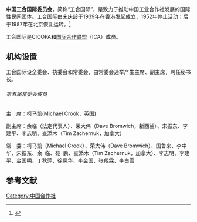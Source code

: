 {{Distinguish|text=[[工業合作社|工業合作社]]、[[中国工业合作协会|中国工业合作协会]]}}{{Multiple issues|
{{Notability Unreferenced|time=2022-01-07T01:11:32+00:00}}
{{Primarysources|time=2022-01-07T01:11:32+00:00}}
}}
{{Infobox organization|name=中国工合国际委员会|abbreviation=工合国际（ICCIC）|formation=1939年|founding_location={{HKG}}|registration_id=51100000500005967A{{Small|（[[统一社会信用代码|统一社会信用代码]]）}}|location_city={{CHN}}北京|website={{URL|http://www.gungho.org.cn/}}}}

'''中国工合国际委员会'''，简称“工合国际”，是致力于推动中国工业合作社发展的国际性民间团体。工合国际由宋庆龄于1939年在香港发起成立，1952年停止活动；后于1987年在北京恢复运转。<ref>{{Cite web|title=中国工合国际委员会|url=http://www.gungho.org.cn/cn-danye.php?id=3|access-date=2021-12-08|work=www.gungho.org.cn|archive-date=2021-12-08|archive-url=https://web.archive.org/web/20211208185852/http://www.gungho.org.cn/cn-danye.php?id=3|dead-url=no}}</ref>

工合国际是CICOPA和[[国际合作社联盟|国际合作联盟]]（ICA）成员。

== 机构设置 ==
工合国际设全委会、执委会和常委会，由常委会选举产生主席、副主席，聘任秘书长。

====== 第五届常委会成员 ======
主　席：柯马凯(Michael Crook，英国)

副主席：余临（法定代表人）、荣大伟（Dave Bromwich，新西兰）、宋振东、李建平、李志明、查添木（Tim Zachernuk，加拿大）

常　委：柯马凯（Michael Crook）、荣大伟（Dave Bromwich）、国鲁来、李中华、宋振东、余  临、苑  鹏、查添木（Tim Zachernuk，加拿大）、李志明、李建平、金国明、丁秋萍、徐凤华、李金国、张羱霖、李白雪

== 参考文献 ==

[[Category:中国合作社|Category:中国合作社]]